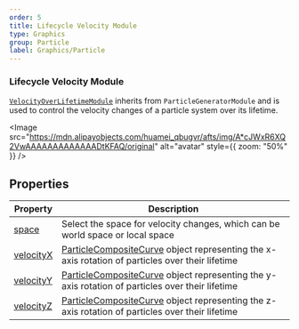 ```yaml
---
order: 5
title: Lifecycle Velocity Module
type: Graphics
group: Particle
label: Graphics/Particle
---
```


### Lifecycle Velocity Module

[`VelocityOverLifetimeModule`](/apis/core/#VelocityOverLifetimeModule) inherits from `ParticleGeneratorModule` and is used to control the velocity changes of a particle system over its lifetime.

<Image src="https://mdn.alipayobjects.com/huamei_qbugvr/afts/img/A*cJWxR6XQ2VwAAAAAAAAAAAAADtKFAQ/original" alt="avatar" style={{ zoom: "50%" }} />

## Properties

| Property                                                    | Description                                                                                         |
| ------------------------------------------------------------ | --------------------------------------------------------------------------------------------------- |
| [space](/apis/core/#VelocityOverLifetimeModule-velocityZ)  | Select the space for velocity changes, which can be world space or local space                      |
| [velocityX](/apis/core/#VelocityOverLifetimeModule-velocityX) | [ParticleCompositeCurve](/apis/core/#ParticleCompositeCurve) object representing the x-axis rotation of particles over their lifetime |
| [velocityY](/apis/core/#VelocityOverLifetimeModule-velocityY) | [ParticleCompositeCurve](/apis/core/#ParticleCompositeCurve) object representing the y-axis rotation of particles over their lifetime |
| [velocityZ](/apis/core/#VelocityOverLifetimeModule-velocityZ) | [ParticleCompositeCurve](/apis/core/#ParticleCompositeCurve) object representing the z-axis rotation of particles over their lifetime |

